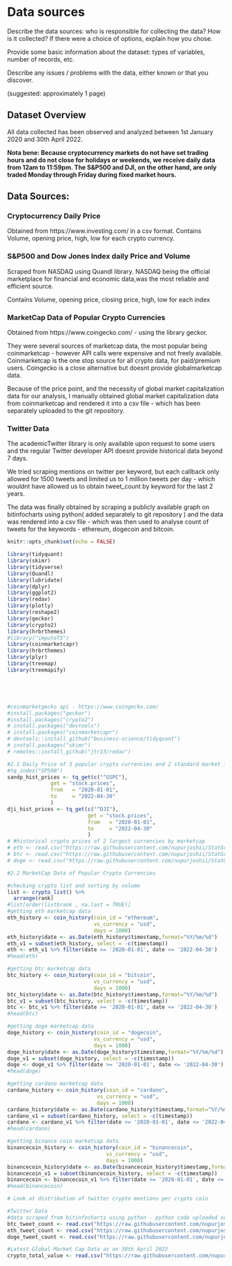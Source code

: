 # Data sources

Describe the data sources: who is responsible for collecting the data? How is it collected? If there were a choice of options, explain how you chose.

Provide some basic information about the dataset: types of variables, number of records, etc.

Describe any issues / problems with the data, either known or that you discover.

(suggested: approximately 1 page)

## Dataset Overview
All data collected has been observed and analyzed between 1st January 2020 and 30th April 2022.

**Nota bene: Because cryptocurrency markets do not have set trading hours and do not close for holidays or weekends, we receive daily data from 12am to 11:59pm. The S&P500 and DJI, on the other hand, are only traded Monday through Friday during fixed market hours.**

## Data Sources:


### Cryptocurrency Daily Price 

Obtained from https://www.investing.com/ in a csv format.
Contains Volume, opening price, high, low for each crypto currency.




### S&P500 and Dow Jones Index daily Price and Volume

Scraped from NASDAQ using Quandl library. NASDAQ being the official marketplace for financial and economic data,was the most reliable and efficient source. 

Contains Volume, opening price, closing price, high, low for each index


### MarketCap Data of Popular Crypto Currencies


Obtained from https://www.coingecko.com/ - using the library geckor.

They were several sources of marketcap data, the most popular being coinmarketcap - however API calls were expensive and not freely available. Coinmarketcap is the one stop source for all crypto data, for paid/premium users. Coingecko is a close alternative but doesnt provide globalmarketcap data. 

Because of the price point, and the necessity of global market capitalization data for our analysis, I manually obtained global market capitalization data from coinmarketcap and rendered it into a csv file - which has been separately uploaded to the git repository.





### Twitter Data


The academicTwitter library is only available upon request to some users and the regular Twitter developer API doesnt provide historical data beyond 7 days. 

We tried scraping mentions on twitter per keyword, but each callback only allowed for 1500 tweets and limited us to 1 million tweets per day - which wouldnt have allowed us to obtain tweet_count by keyword for the last 2 years.

The data was finally obtained by scraping a publicly available graph  on bitinfocharts using python( added separately to git repository ) and the data was rendered into a csv file - which was then used to analyse count of tweets for the keywords - ethereum, dogecoin and bitcoin.





```r
knitr::opts_chunk$set(echo = FALSE)

library(tidyquant)
library(skimr)
library(tidyverse)
library(Quandl)
library(lubridate)
library(dplyr)
library(ggplot2)
library(redav)
library(plotly)
library(reshape2)
library(geckor)
library(crypto2)
library(hrbrthemes)
#library("imputeTS")
library(coinmarketcapr)
library(hrbrthemes)
library(plyr)
library(treemap)
library(treemapify)





#coinmarketgecko api - https://www.coingecko.com/
#install.packages("geckor")
#install.packages("crypto2")
# install.packages("devtools")
# install.packages("coinmarketcapr")
# devtools::install_github("business-science/tidyquant")
# install.packages("skimr")
# remotes::install_github("jtr13/redav")

```

```r

#2.1 Daily Price of 3 popular crypto currencies and 2 standard market indices -----------------------
#tq_index("SP500")
sandp_hist_prices <- tq_get(c("^GSPC"),
              get = "stock.prices",
              from   = "2020-01-01",
              to     = "2022-04-30"
              )
dji_hist_prices <- tq_get(c("^DJI"),
                          get = "stock.prices",
                          from   = "2020-01-01",
                          to     = "2022-04-30"
                          )
# #historical crypto prices of 2 largest currencies by marketcap
# eth <- read.csv("https://raw.githubusercontent.com/nupurjoshii/StatGraphicsProject/main/prices_eth.csv", header = TRUE)
# btc <- read.csv("https://raw.githubusercontent.com/nupurjoshii/StatGraphicsProject/main/prices_btc.csv",header = TRUE)
# doge <- read.csv("https://raw.githubusercontent.com/nupurjoshii/StatGraphicsProject/main/prices_doge.csv",header = TRUE)

#2.2 MarketCap Data of Popular Crypto Currencies

#checking crypto list and sorting by volume
list <- crypto_list() %>%
  arrange(rank)
#list[order(list$rank , na.last = TRUE)]
#getting eth marketcap data
eth_history <- coin_history(coin_id = "ethereum", 
                            vs_currency = "usd",
                            days = 1000)
eth_history$date <- as.Date(eth_history$timestamp,format="%Y/%m/%d")
eth_v1 = subset(eth_history, select = -c(timestamp))
eth <- eth_v1 %>% filter(date >= '2020-01-01', date <= '2022-04-30')
#head(eth)

#getting btc marketcap data
btc_history <- coin_history(coin_id = "bitcoin", 
                            vs_currency = "usd",
                            days = 1000)
btc_history$date <- as.Date(btc_history$timestamp,format="%Y/%m/%d")
btc_v1 = subset(btc_history, select = -c(timestamp))
btc <- btc_v1 %>% filter(date >= '2020-01-01', date <= '2022-04-30')
#head(btc)

#getting doge marketcap data
doge_history <- coin_history(coin_id = "dogecoin", 
                            vs_currency = "usd",
                            days = 1000)
doge_history$date <- as.Date(doge_history$timestamp,format="%Y/%m/%d")
doge_v1 = subset(doge_history, select = -c(timestamp))
doge <- doge_v1 %>% filter(date >= '2020-01-01', date <= '2022-04-30')
#head(doge)

#getting cardano marketcap data
cardano_history <- coin_history(coin_id = "cardano", 
                             vs_currency = "usd",
                             days = 1000)
cardano_history$date <- as.Date(cardano_history$timestamp,format="%Y/%m/%d")
cardano_v1 = subset(cardano_history, select = -c(timestamp))
cardano <- cardano_v1 %>% filter(date >= '2020-01-01', date <= '2022-04-30')
#head(cardano)

#getting binance coin marketcap data
binancecoin_history <- coin_history(coin_id = "binancecoin", 
                                vs_currency = "usd",
                                days = 1000)
binancecoin_history$date <- as.Date(binancecoin_history$timestamp,format="%Y/%m/%d")
binancecoin_v1 = subset(binancecoin_history, select = -c(timestamp))
binancecoin <- binancecoin_v1 %>% filter(date >= '2020-01-01', date <= '2022-04-30')
#head(binancecoin)

# Look at distribution of twitter crypto mentions per crypto coin

#Twitter Data
#data scraped from bitinfocharts using python - python code uploaded separately
btc_tweet_count <- read.csv("https://raw.githubusercontent.com/nupurjoshii/StatGraphicsProject/main/btc_tweets.csv")
eth_tweet_count <- read.csv("https://raw.githubusercontent.com/nupurjoshii/StatGraphicsProject/main/eth_tweets.csv")
doge_tweet_count <- read.csv("https://raw.githubusercontent.com/nupurjoshii/StatGraphicsProject/main/doge_tweets.csv")

#Latest Global Market Cap Data as on 30th April 2022
crypto_total_value <- read.csv("https://raw.githubusercontent.com/nupurjoshii/StatGraphicsProject/main/Crypto_LatestMarketCap.csv")

```

